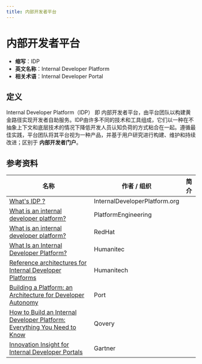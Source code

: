```yaml
---
title: 内部开发者平台
---
```


# 内部开发者平台

- **缩写**：IDP
- **英文名称**：Internal Developer Platform
- **相关术语**：Internal Developer Portal 

## 定义

Internal Developer Platform（IDP） 即 内部开发者平台，由平台团队以构建黄金路径实现开发者自助服务。IDP由许多不同的技术和工具组成，它们以一种在不抽象上下文和底层技术的情况下降低开发人员认知负荷的方式粘合在一起。遵循最佳实践，平台团队将其平台视为一种产品，并基于用户研究进行构建、维护和持续改进；区别于 **内部开发者门户**。

## 参考资料

| 名称        | 作者 / 组织 | 简介                            |
| ----------- | ---------- | ------------------------------- |
| [What's IDP ?](https://internaldeveloperplatform.org/what-is-an-internal-developer-platform/) | InternalDeveloperPlatform.org   |   |
| [What is an internal developer platform?](https://www.youtube.com/watch?v=w7hPRaPIKlU)  | PlatformEngineering | |
| [What is an internal developer platform?](https://www.redhat.com/en/topics/devops/what-is-an-internal-developer-platform ) | RedHat | |
| [What Is an Internal Developer Platform?](https://humanitec.com/blog/what-is-an-internal-developer-platform) | Humanitec |  |
| [Reference architectures for Internal Developer Platforms](https://humanitec.com/reference-architectures) | Humanitech ||
| [Building a Platform: an Architecture for Developer Autonomy](https://www.getport.io/blog/building-a-platform-an-architecture-for-developer-autonomy) | Port ||
| [How to Build an Internal Developer Platform: Everything You Need to Know](https://www.qovery.com/blog/how-to-build-an-internal-developer-platform-everything-you-need-to-know) | Qovery ||
| [Innovation Insight for Internal Developer Portals](https://www.gartner.com/en/documents/4010078) | Gartner ||



